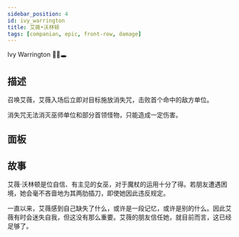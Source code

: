 ```yaml
---
sidebar_position: 4
id: ivy_warrington
title: 艾薇​•沃林顿
tags: [companian, epic, front-row, damage]
---
```


Ivy Warrington 👩‍🦳🕳

<!--truncate-->



<CardBasics cardKey={id}/>


## 描述

召唤艾薇，艾薇入场后立即对目标施放消失咒，击败首个命中的敌方单位。

消失咒无法消灭巫师单位和部分首领怪物，只能造成一定伤害。

## 面板


<LevelComponent/>


<CardDynamicTable cardKey={id}/>


<CardComplexTable cardKey={id}/>





## 故事

艾薇·沃林顿是位自信、有主见的女巫，对于魔杖的运用十分了得。若朋友遭遇困境，她会毫不吝啬地为其两肋插刀，即使她因此违反规定。

一直以来，艾薇感到自己缺失了什么，或许是一段记忆，或许是别的什么。因此艾薇有时会迷失自我，但这没有那么重要。艾薇的朋友信任她，就目前而言，这已经足够了。



